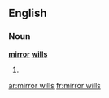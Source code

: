 ==English==

===Noun===
'''[[mirror]] [[will]]s'''

# {{plural of|[[mirror will]]}}

[[ar:mirror wills]]
[[fr:mirror wills]]